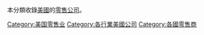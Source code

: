 本分類收錄[[美國|美國]]的[[零售|零售公司]]。
{{Commonscat|Retail companies of the United States}}

[[Category:美国零售业|Category:美国零售业]]
[[Category:各行業美國公司|Category:各行業美國公司]]
[[Category:各國零售商|Category:各國零售商]]